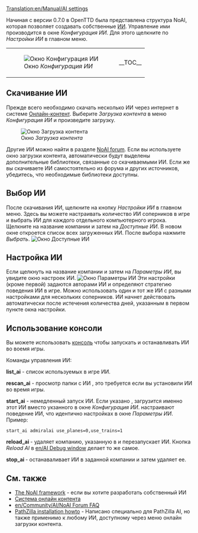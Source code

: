 [[Translation:en/Manual/AI settings]]
{{ru/Manual/Оглавление}}

Начиная с версии 0.7.0 в OpenTTD была представлена структура NoAI, которая позволяет создавать собственные [[en/Development/Script/Main Page|ИИ]]. Управление ими производится в окне ''Конфигурация ИИ''. Для этого щелкните по ''Настройки ИИ'' в главном меню.
{|
|[[File:ru/Manual/AIsettings empty.png|frame|none|Окно ''Конфигурация ИИ'']]
|__TOC__
|}
==Скачивание ИИ==
Прежде всего необходимо скачать несколько ИИ через интернет в системе [[ru/Manual/Онлайн-контент|Онлайн-контент]]. Выберите ''Загрузка контента'' в меню ''Конфигурация ИИ'' и произведите загрузку.

[[File:ru/Manual/Downloading AI.png|frame|none|Окно ''Загрузка контента'']]

Другие ИИ можно найти в разделе [http://www.tt-forums.net/viewforum.php?f=65 NoAI forum]. Если вы используете окно загрузки контента, автоматически будут выделены дополнительные библиотеки, связанные со скачиваемыми ИИ. Если же вы скачиваете ИИ самостоятельно из форума и других источников, убедитесь, что необходимые библиотеки доступны.

==Выбор ИИ==
После скачивания ИИ, щелкните на  кнопку ''Настройки ИИ'' в главном меню. Здесь вы можете настраивать количество ИИ соперников в игре и выбрать ИИ для каждого отдельного компьютерного игрока.
Щелкните на название компании и затем на ''Доступные ИИ''. В новом окне откроется список всех загруженных ИИ. После выбора нажмите ''Выбрать''.
[[File:ru/Manual/Select AI.png|frame|none|Окно ''Доступные ИИ'']]

==Настройка ИИ==
Если щелкнуть на название компании и затем на ''Параметры ИИ'', вы увидите окно настроек ИИ.
[[File:ru/Manual/AI configuration.png|frame|none|Окно ''Параметры ИИ'']]
Эти настройки (кроме первой) задаются авторами ИИ и определяют стратегию поведения ИИ в игре. Можно использовать один и тот же ИИ с разными настройками для нескольких соперников.
ИИ начнет действовать автоматически после истечения количества дней, указанным в первом пункте окна настройки.

==Использование консоли==
Вы можете использовать [[ru/Manual/Консоль|консоль]] чтобы запускать и останавливать ИИ во воемя игры.

Команды управления ИИ:

'''list_ai''' - список используемых в игре ИИ.

'''rescan_ai''' - просмотр папки с ИИ , это требуется если вы установили ИИ во время игры.

'''start_ai''' ''<ainame> <parameters>'' - немедленный запуск ИИ. Если указано <ainame>, загрузится именно этот ИИ вместо укзанного в окне ''Конфигурация ИИ''. <parameters> настраивают поведение ИИ, что идентично настройках в окне ''Параметры ИИ''. Пример:
 start_ai admiralai use_planes=0,use_trains=1

'''reload_ai <company_slot>''' - удаляет компанию, указанную в <company_slot> и перезапускает ИИ. Кнопка ''Reload AI'' в [[en/AI Debug window]] делает то же самое.

'''stop_ai <company_slot>''' - останаваливает ИИ в заданной компании и затем удаляет ее.

==См. также==
*[[en/Development/Script/Main Page|The NoAI framework]] - если вы хотите разработать собственный ИИ
*[[ru/Manual/Онлайн-контент|Система онлайн контента]]
*[[en/Community/AI/NoAI Forum FAQ]]
*[http://code.google.com/p/ottd-noai-pathzilla/wiki/Installation PathZilla installation howto] - Написано специально для PathZilla AI, но также применимо к любому ИИ, доступному через меню онлайн загрузки контента.

{{en/Feature|0.7}}
